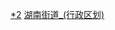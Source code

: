 {{Catnav|頁面分類|...|湖南省乡级行政区划|湖南省各市州乡级行政区划|长沙行政区划|长沙乡级行政区划}}
{{Catnav|頁面分類|...|湖南省地级行政区|长沙|长沙行政区划|长沙乡级行政区划}}

[[Category:长沙乡级行政区划|*2]]
[[Category:湖南街道_(行政区划)|]]